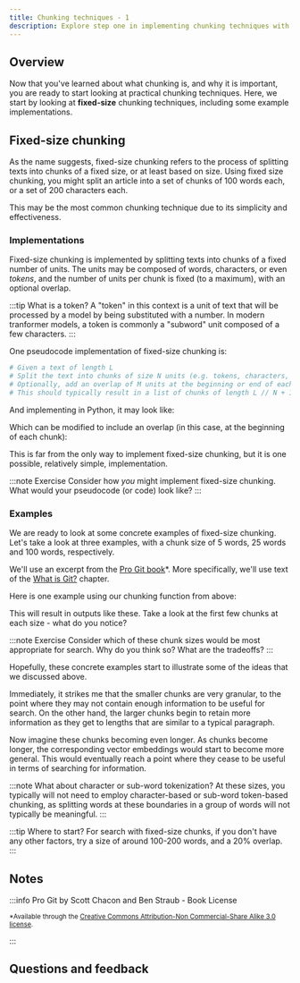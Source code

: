 ```yaml
---
title: Chunking techniques - 1
description: Explore step one in implementing chunking techniques with Weaviate.
---
```



<!-- import imageUrl from '../../tmp_images/academy_placeholder.jpg';

<img src={imageUrl} alt="Image alt" width="75%"/> -->


<PreviewUnit />

## <i class="fa-solid fa-square-chevron-right"></i> Overview

Now that you've learned about what chunking is, and why it is important, you are ready to start looking at practical chunking techniques. Here, we start by looking at **fixed-size** chunking techniques, including some example implementations.

## <i class="fa-solid fa-square-chevron-right"></i> Fixed-size chunking

As the name suggests, fixed-size chunking refers to the process of splitting texts into chunks of a fixed size, or at least based on size. Using fixed size chunking, you might split an article into a set of chunks of 100 words each, or a set of 200 characters each.

This may be the most common chunking technique due to its simplicity and effectiveness.

### <i class="fa-solid fa-chalkboard"></i> Implementations

Fixed-size chunking is implemented by splitting texts into chunks of a fixed number of units. The units may be composed of words, characters, or even *tokens*, and the number of units per chunk is fixed (to a maximum), with an optional overlap.

:::tip What is a token?
A "token" in this context is a unit of text that will be processed by a model by being substituted with a number. In modern tranformer models, a token is commonly a "subword" unit composed of a few characters.
:::

One pseudocode implementation of fixed-size chunking is:

```python
# Given a text of length L
# Split the text into chunks of size N units (e.g. tokens, characters, words)
# Optionally, add an overlap of M units at the beginning or end of each chunk (from the previous or next chunk)
# This should typically result in a list of chunks of length L // N + 1
```

And implementing in Python, it may look like:

<Tabs className="code" groupId="languages">
<TabItem value="py" label="Python">
<FilteredTextBlock
  text={CodeFixedSizeChunking}
  startMarker="# START Vanilla fixed size chunker"
  endMarker="# END Vanilla fixed size chunker"
  language="py"
/>
</TabItem>
</Tabs>

Which can be modified to include an overlap (in this case, at the beginning of each chunk):

<Tabs className="code" groupId="languages">
<TabItem value="py" label="Python">
<FilteredTextBlock
  text={CodeFixedSizeChunking}
  startMarker="# START Fixed size chunker with overlap"
  endMarker="# END Fixed size chunker with overlap"
  language="py"
/>
</TabItem>
</Tabs>

This is far from the only way to implement fixed-size chunking, but it is one possible, relatively simple, implementation.

:::note Exercise
Consider how *you* might implement fixed-size chunking. What would your pseudocode (or code) look like?
:::

### <i class="fa-solid fa-code"></i> Examples

We are ready to look at some concrete examples of fixed-size chunking. Let's take a look at three examples, with a chunk size of 5 words, 25 words and 100 words, respectively.

We'll use an excerpt from the [Pro Git book](https://git-scm.com/book/en/v2)*. More specifically, we'll use text of the [What is Git?](https://github.com/progit/progit2/blob/main/book/01-introduction/sections/what-is-git.asc) chapter.

Here is one example using our chunking function from above:

<Tabs className="code" groupId="languages">
<TabItem value="py" label="Python">
<FilteredTextBlock
  text={CodeFixedSizeChunking}
  startMarker="# START Get fixed-size chunks examples"
  endMarker="# END Get fixed-size chunks examples"
  language="py"
/>
</TabItem>
</Tabs>

This will result in outputs like these. Take a look at the first few chunks at each size - what do you notice?

:::note Exercise
Consider which of these chunk sizes would be most appropriate for search. Why do you think so? What are the tradeoffs?
:::

<Tabs className="code" groupId="languages">
<TabItem value="5" label="By 5 words">
<FilteredTextBlock
  text={CodeFixedSizeChunking}
  startMarker="# START Chunking by 5 words - outputs"
  endMarker="# END Chunking by 5 words - outputs"
  language="text"
/>
</TabItem>
<TabItem value="25" label="By 25 words">
<FilteredTextBlock
  text={CodeFixedSizeChunking}
  startMarker="# START Chunking by 25 words - outputs"
  endMarker="# END Chunking by 25 words - outputs"
  language="text"
/>
</TabItem>
<TabItem value="100" label="By 100 words">
<FilteredTextBlock
  text={CodeFixedSizeChunking}
  startMarker="# START Chunking by 100 words - outputs"
  endMarker="# END Chunking by 100 words - outputs"
  language="text"
/>
</TabItem>
</Tabs>


Hopefully, these concrete examples start to illustrate some of the ideas that we discussed above.

Immediately, it strikes me that the smaller chunks are very granular, to the point where they may not contain enough information to be useful for search. On the other hand, the larger chunks begin to retain more information as they get to lengths that are similar to a typical paragraph.

Now imagine these chunks becoming even longer. As chunks become longer, the corresponding vector embeddings would start to become more general. This would eventually reach a point where they cease to be useful in terms of searching for information.

:::note What about character or sub-word tokenization?
At these sizes, you typically will not need to employ character-based or sub-word token-based chunking, as splitting words at these boundaries in a group of words will not typically be meaningful.
:::

:::tip Where to start?
For search with fixed-size chunks, if you don't have any other factors, try a size of around 100-200 words, and a 20% overlap.
:::

## <i class="fa-solid fa-square-chevron-right"></i> Notes

:::info Pro Git by Scott Chacon and Ben Straub - Book License

<small>*Available through the <a href="https://creativecommons.org/licenses/by-nc-sa/3.0/">Creative Commons Attribution-Non Commercial-Share Alike 3.0 license</a>.</small>

:::

<!-- ## <i class="fa-solid fa-square-chevron-right"></i> Review

<Quiz questions={varName} />

Any quiz questions

### <i class="fa-solid fa-pen-to-square"></i> Review exercise

:::note <i class="fa-solid fa-square-terminal"></i> Exercise
Try out ...
:::

### <i class="fa-solid fa-lightbulb-on"></i> Key takeaways

:::info
Add summary
::: -->

## Questions and feedback


<DocsFeedback/>

<!-- import Quiz from '/src/components/Academy/quiz.js'
const varName = [{
  questionText: 'questionText',
  answerOptions: [
    {
      answerText: 'answerOne',
      isCorrect: false,
      feedback: 'feedbackOne',
    },
    {
      answerText: 'answerTwo',
      isCorrect: false,
      feedback: 'feedbackTwo',
    },
    {
      answerText: 'answerThree',
      isCorrect: false,
      feedback: 'feedbackThree',
    },
  ]
}]; -->